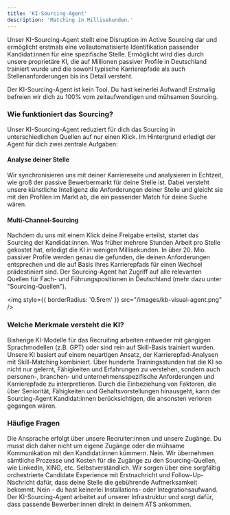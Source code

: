 ```yaml
---
title: 'KI-Sourcing-Agent'
description: 'Matching in Millisekunden.'
---
```


Unser KI-Sourcing-Agent stellt eine Disruption im Active Sourcing dar und ermöglicht erstmals eine vollautomatisierte Identifikation 
passender Kandidat:innen für eine spezifische Stelle. Ermöglicht wird dies durch unsere proprietäre KI, die auf Millionen 
passiver Profile in Deutschland trainiert wurde und die sowohl typische Karrierepfade als auch Stellenanforderungen bis ins Detail versteht.

<Info>Der KI-Sourcing-Agent ist kein Tool. Du hast keinerlei Aufwand! Erstmalig befreien wir dich zu 100% vom zeitaufwendigen 
und mühsamen Sourcing.</Info>

### Wie funktioniert das Sourcing? ###

Unser KI-Sourcing-Agent reduziert für dich das Sourcing in unterschiedlichen Quellen auf nur einen Klick. Im Hintergrund 
erledigt der Agent für dich zwei zentrale Aufgaben: 

#### Analyse deiner Stelle ####

Wir synchronisieren uns mit deiner Karriereseite und analysieren in Echtzeit, wie groß der passive Bewerbermarkt für deine Stelle ist. 
Dabei versteht unsere künstliche Intelligenz die Anforderungen deiner Stelle und gleicht sie mit den Profilen im Markt ab, die ein 
passender Match für deine Suche wären. 

#### Multi-Channel-Sourcing ####

Nachdem du uns mit einem Klick deine Freigabe erteilst, startet das Sourcing der Kandidat:innen. Was früher mehrere Stunden Arbeit pro 
Stelle gekostet hat, erledigt die KI in wenigen Millisekunden. In über 20. Mio. passiver Profile werden genau die gefunden, die 
deinen Anforderungen entsprechen und die auf Basis ihres Karrierepfads für einen Wechsel prädestiniert sind. Der Sourcing-Agent 
hat Zugriff auf alle relevanten Quellen für Fach- und Führungspositionen in Deutschland (mehr dazu unter "Sourcing-Quellen"). 

<img
  style={{ borderRadius: '0.5rem' }}
  src="/images/kb-visual-agent.png"
/>

### Welche Merkmale versteht die KI? ###

Bisherige KI-Modelle für das Recruiting arbeiten entweder mit gängigen Sprachmodellen (z.B. GPT) oder sind rein auf Skill-Basis 
trainiert wurden. Unsere KI basiert auf einem neuartigen Ansatz, der Karrierepfad-Analysen mit Skill-Matching kombiniert. Über 
hunderte Trainingsstunden hat die KI so nicht nur gelernt, Fähigkeiten und Erfahrungen zu verstehen, sondern auch personen-, branchen- 
und unternehmensspezifische Anforderungen und Karrierepfade zu interpretieren. Durch die Einbeziehung von Faktoren, die 
über Seniorität, Fähigkeiten und Gehaltsvorstellungen hinausgeht, kann der Sourcing-Agent Kandidat:innen berücksichtigen, die 
ansonsten verloren gegangen wären. 

### Häufige Fragen ###

<AccordionGroup>
  <Accordion title="Über wen erfolgt die Ansprache?">
    Die Ansprache erfolgt über unsere Recruiter:innen und unsere Zugänge. Du musst dich daher nicht um eigene Zugänge oder die 
    mühsame Kommunikation mit den Kandidat:innen kümmern. 

    
  </Accordion>

  <Accordion title="Brauche ich eigene Zugänge?">
    Nein. Wir übernehmen sämtliche Prozesse und Kosten für die Zugänge zu den Sourcing-Quellen, wie LinkedIn, XING, etc.

    
  </Accordion>

  <Accordion title="Werden Follow-Up-Nachrichten verschickt?">
    Selbstverständlich. Wir sorgen über eine sorgfältig orchestrierte Candidate Experience mit Erstnachricht und 
    Follow-Up-Nachricht dafür, dass deine Stelle die gebührende Aufmerksamkeit bekommt. 
    

    
  </Accordion>

  <Accordion title="Muss ich den KI-Sourcing-Agent installieren?">
    Nein - du hast keinerlei Installations- oder Integrationsaufwand. Der KI-Sourcing-Agent arbeitet auf unserer 
    Infrastruktur und sorgt dafür, dass passende Bewerber:innen direkt in deinem ATS ankommen. 

    
  </Accordion>
  
</AccordionGroup>

[comment]: # (This actually is the most platform independent comment)